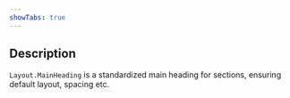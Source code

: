 ```yaml
---
showTabs: true
---
```


## Description

`Layout.MainHeading` is a standardized main heading for sections, ensuring default layout, spacing etc.
